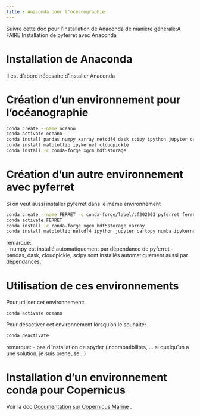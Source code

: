 ```yaml
---
title : Anaconda pour l'oceanographie
---
```


Suivre cette doc pour l'installation de Anaconda de manière générale:A FAIRE Installation de pyferret avec Anaconda

# Installation de Anaconda
Il est d'abord nécesaire d'installer Anaconda

# Création d'un environnement pour l'océanographie

```bash
conda create --name oceano
conda activate oceano
conda install pandas numpy xarray netcdf4 dask scipy ipython jupyter cartopy numba
conda install matplotlib ipykernel cloudpickle
conda install -c conda-forge xgcm hdf5storage
```

# Création d'un autre environnement avec pyferret

Si on veut aussi installer pyferret dans le même environnement 

```bash
conda create --name FERRET -c conda-forge/label/cf202003 pyferret ferret_datasets --yes
conda activate FERRET
conda install -c conda-forge xgcm hdf5storage xarray 
conda install matplotlib netcdf4 ipython jupyter cartopy numba ipykernel
```

remarque:    
- numpy est installé automatiquement par dépendance de pyferret
- pandas, dask, cloudpickle,  scipy  sont installés automatiquement aussi par dépendances.

# Utilisation de ces environnements 

Pour utiliser cet environnement:
```bash
conda activate oceano
```

Pour désactiver cet environnement lorsqu'on le souhaite:
```bash
conda deactivate
```

remarque: 
- pas d'installation de spyder (incompatibilités, ... si quelqu'un a une solution, je suis preneuse...)

# Installation d'un environnement conda pour Copernicus

Voir la doc [Documentation sur Copernicus Marine](copernicusmarine.html) .


